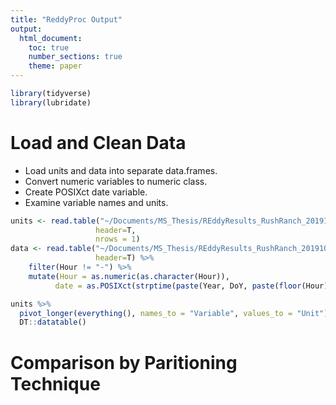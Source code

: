 ```yaml
---
title: "ReddyProc Output"
output: 
  html_document:
    toc: true
    number_sections: true
    theme: paper
---
```


```r
library(tidyverse)
library(lubridate)
```

# Load and Clean Data

* Load units and data into separate data.frames. 
* Convert numeric variables to numeric class. 
* Create POSIXct date variable. 
* Examine variable names and units.

```r
units <- read.table("~/Documents/MS_Thesis/REddyResults_RushRanch_20191007_31248140/output.txt",
                   header=T,
                   nrows = 1) 
data <- read.table("~/Documents/MS_Thesis/REddyResults_RushRanch_20191007_31248140/output.txt",
                   header=T) %>%
    filter(Hour != "-") %>%
    mutate(Hour = as.numeric(as.character(Hour)),
          date = as.POSIXct(strptime(paste(Year, DoY, paste(floor(Hour), round((Hour-floor(Hour))*60),                               sep=":")), format="%Y %j %H:%M")))

units %>%
  pivot_longer(everything(), names_to = "Variable", values_to = "Unit") %>%
  DT::datatable()
```

# Comparison by Paritioning Technique {.tabset}

## 

```r
```
